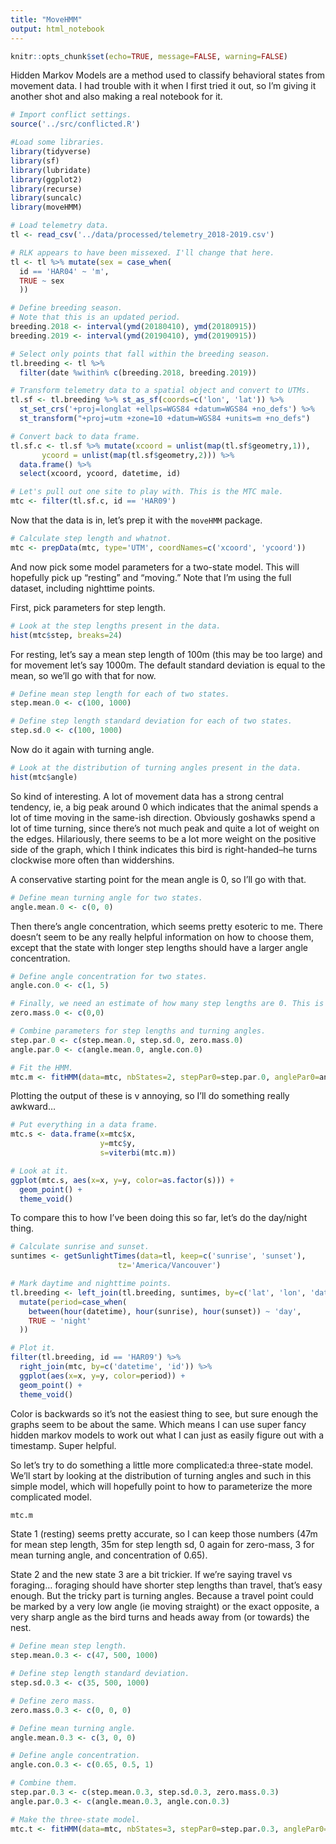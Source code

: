 ```yaml
---
title: "MoveHMM"
output: html_notebook
---
```


```r
knitr::opts_chunk$set(echo=TRUE, message=FALSE, warning=FALSE)
```

Hidden Markov Models are a method used to classify behavioral states from movement data. I had trouble with it when I first tried it out, so I'm giving it another shot and also making a real notebook for it.

```r
# Import conflict settings.
source('../src/conflicted.R')

#Load some libraries.
library(tidyverse)
library(sf)
library(lubridate)
library(ggplot2)
library(recurse)
library(suncalc)
library(moveHMM)

# Load telemetry data.
tl <- read_csv('../data/processed/telemetry_2018-2019.csv')

# RLK appears to have been missexed. I'll change that here.
tl <- tl %>% mutate(sex = case_when(
  id == 'HAR04' ~ 'm',
  TRUE ~ sex
  ))

# Define breeding season.
# Note that this is an updated period.
breeding.2018 <- interval(ymd(20180410), ymd(20180915))
breeding.2019 <- interval(ymd(20190410), ymd(20190915))

# Select only points that fall within the breeding season.
tl.breeding <- tl %>% 
  filter(date %within% c(breeding.2018, breeding.2019))

# Transform telemetry data to a spatial object and convert to UTMs.
tl.sf <- tl.breeding %>% st_as_sf(coords=c('lon', 'lat')) %>%
  st_set_crs('+proj=longlat +ellps=WGS84 +datum=WGS84 +no_defs') %>%
  st_transform("+proj=utm +zone=10 +datum=WGS84 +units=m +no_defs")

# Convert back to data frame.
tl.sf.c <- tl.sf %>% mutate(xcoord = unlist(map(tl.sf$geometry,1)),
       ycoord = unlist(map(tl.sf$geometry,2))) %>% 
  data.frame() %>% 
  select(xcoord, ycoord, datetime, id)

# Let's pull out one site to play with. This is the MTC male.
mtc <- filter(tl.sf.c, id == 'HAR09')
```

Now that the data is in, let's prep it with the `moveHMM` package.

```r
# Calculate step length and whatnot.
mtc <- prepData(mtc, type='UTM', coordNames=c('xcoord', 'ycoord'))
```

And now pick some model parameters for a two-state model. This will hopefully pick up "resting" and "moving." Note that I'm using the full dataset, including nighttime points.

First, pick parameters for step length.

```r
# Look at the step lengths present in the data.
hist(mtc$step, breaks=24)
```

For resting, let's say a mean step length of 100m (this may be too large) and for movement let's say 1000m. The default standard deviation is equal to the mean, so we'll go with that for now.

```r
# Define mean step length for each of two states.
step.mean.0 <- c(100, 1000)

# Define step length standard deviation for each of two states.
step.sd.0 <- c(100, 1000)
```

Now do it again with turning angle.

```r
# Look at the distribution of turning angles present in the data.
hist(mtc$angle)
```

So kind of interesting. A lot of movement data has a strong central tendency, ie, a big peak around 0 which indicates that the animal spends a lot of time moving in the same-ish direction. Obviously goshawks spend a lot of time turning, since there's not much peak and quite a lot of weight on the edges. Hilariously, there seems to be a lot more weight on the positive side of the graph, which I think indicates this bird is right-handed--he turns clockwise more often than widdershins.

A conservative starting point for the mean angle is 0, so I'll go with that.

```r
# Define mean turning angle for two states.
angle.mean.0 <- c(0, 0)
```

Then there's angle concentration, which seems pretty esoteric to me. There doesn't seem to be any really helpful information on how to choose them, except that the state with longer step lengths should have a larger angle concentration.

```r
# Define angle concentration for two states.
angle.con.0 <- c(1, 5)

# Finally, we need an estimate of how many step lengths are 0. This is 0.
zero.mass.0 <- c(0,0)

# Combine parameters for step lengths and turning angles.
step.par.0 <- c(step.mean.0, step.sd.0, zero.mass.0)
angle.par.0 <- c(angle.mean.0, angle.con.0)

# Fit the HMM.
mtc.m <- fitHMM(data=mtc, nbStates=2, stepPar0=step.par.0, anglePar0=angle.par.0)
```

Plotting the output of these is v annoying, so I'll do something really awkward...

```r
# Put everything in a data frame.
mtc.s <- data.frame(x=mtc$x,
                    y=mtc$y,
                    s=viterbi(mtc.m))

# Look at it.
ggplot(mtc.s, aes(x=x, y=y, color=as.factor(s))) +
  geom_point() +
  theme_void()
```

To compare this to how I've been doing this so far, let's do the day/night thing.

```r
# Calculate sunrise and sunset.
suntimes <- getSunlightTimes(data=tl, keep=c('sunrise', 'sunset'), 
                        tz='America/Vancouver')

# Mark daytime and nighttime points.
tl.breeding <- left_join(tl.breeding, suntimes, by=c('lat', 'lon', 'date')) %>%
  mutate(period=case_when(
    between(hour(datetime), hour(sunrise), hour(sunset)) ~ 'day',
    TRUE ~ 'night'
  ))

# Plot it.
filter(tl.breeding, id == 'HAR09') %>% 
  right_join(mtc, by=c('datetime', 'id')) %>%
  ggplot(aes(x=x, y=y, color=period)) +
  geom_point() +
  theme_void()
```

Color is backwards so it's not the easiest thing to see, but sure enough the graphs seem to be about the same. Which means I can use super fancy hidden markov models to work out what I can just as easily figure out with a timestamp. Super helpful.

So let's try to do something a little more complicated:a three-state model. We'll start by looking at the distribution of turning angles and such in this simple model, which will hopefully point to how to parameterize the more complicated model.

```r
mtc.m
```

State 1 (resting) seems pretty accurate, so I can keep those numbers (47m for mean step length, 35m for step length sd,  0 again for zero-mass, 3 for mean turning angle, and concentration of 0.65).

State 2 and the new state 3 are a bit trickier. If we're saying travel vs foraging... foraging should have shorter step lengths than travel, that's easy enough. But the tricky part is turning angles. Because a travel point could be marked by a very low angle (ie moving straight) or the exact opposite, a very sharp angle as the bird turns and heads away from (or towards) the nest.

```r
# Define mean step length.
step.mean.0.3 <- c(47, 500, 1000)

# Define step length standard deviation.
step.sd.0.3 <- c(35, 500, 1000)

# Define zero mass.
zero.mass.0.3 <- c(0, 0, 0)

# Define mean turning angle.
angle.mean.0.3 <- c(3, 0, 0)

# Define angle concentration.
angle.con.0.3 <- c(0.65, 0.5, 1)

# Combine them.
step.par.0.3 <- c(step.mean.0.3, step.sd.0.3, zero.mass.0.3)
angle.par.0.3 <- c(angle.mean.0.3, angle.con.0.3)

# Make the three-state model.
mtc.t <- fitHMM(data=mtc, nbStates=3, stepPar0=step.par.0.3, anglePar0=angle.par.0.3)
```




